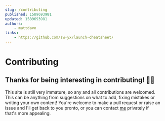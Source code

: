 ```yaml
---
slug: /contributing
published: 1589693981
updated: 1589693981
authors:
    - mattdavo
links:
    - https://github.com/sw-yx/launch-cheatsheet/
---
```


# Contributing

## Thanks for being interesting in contributing! 🙏🏻

This site is still very immature, so any and all contributions are welcomed. This can be anything from suggestions on what to add, fixing mistakes or writing your own content! You're welcome to make a pull request or raise an issue and I'll get back to you pronto, or you can contact [me](https://mattdavo.com) privately if that's more appealing.
